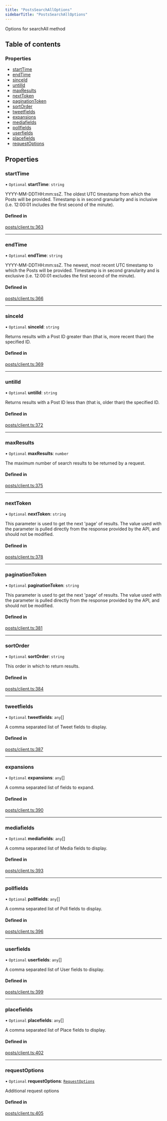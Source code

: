 ```yaml
---
title: "PostsSearchAllOptions"
sidebarTitle: "PostsSearchAllOptions"
---
```


Options for searchAll method

## Table of contents

### Properties

- [startTime](/xdks/typescript/reference/interfaces/PostsSearchAllOptions#starttime)
- [endTime](/xdks/typescript/reference/interfaces/PostsSearchAllOptions#endtime)
- [sinceId](/xdks/typescript/reference/interfaces/PostsSearchAllOptions#sinceid)
- [untilId](/xdks/typescript/reference/interfaces/PostsSearchAllOptions#untilid)
- [maxResults](/xdks/typescript/reference/interfaces/PostsSearchAllOptions#maxresults)
- [nextToken](/xdks/typescript/reference/interfaces/PostsSearchAllOptions#nexttoken)
- [paginationToken](/xdks/typescript/reference/interfaces/PostsSearchAllOptions#paginationtoken)
- [sortOrder](/xdks/typescript/reference/interfaces/PostsSearchAllOptions#sortorder)
- [tweetfields](/xdks/typescript/reference/interfaces/PostsSearchAllOptions#tweetfields)
- [expansions](/xdks/typescript/reference/interfaces/PostsSearchAllOptions#expansions)
- [mediafields](/xdks/typescript/reference/interfaces/PostsSearchAllOptions#mediafields)
- [pollfields](/xdks/typescript/reference/interfaces/PostsSearchAllOptions#pollfields)
- [userfields](/xdks/typescript/reference/interfaces/PostsSearchAllOptions#userfields)
- [placefields](/xdks/typescript/reference/interfaces/PostsSearchAllOptions#placefields)
- [requestOptions](/xdks/typescript/reference/interfaces/PostsSearchAllOptions#requestoptions)

## Properties

### startTime

• `Optional` **startTime**: `string`

YYYY-MM-DDTHH:mm:ssZ. The oldest UTC timestamp from which the Posts will be provided. Timestamp is in second granularity and is inclusive (i.e. 12:00:01 includes the first second of the minute).

#### Defined in

[posts/client.ts:363](https://github.com/xdevplatform/xdk/blob/298ca9350d035e40e7c8ee0753c50052819a41e2/xdk/typescript/src/posts/client.ts#L363)

___

### endTime

• `Optional` **endTime**: `string`

YYYY-MM-DDTHH:mm:ssZ. The newest, most recent UTC timestamp to which the Posts will be provided. Timestamp is in second granularity and is exclusive (i.e. 12:00:01 excludes the first second of the minute).

#### Defined in

[posts/client.ts:366](https://github.com/xdevplatform/xdk/blob/298ca9350d035e40e7c8ee0753c50052819a41e2/xdk/typescript/src/posts/client.ts#L366)

___

### sinceId

• `Optional` **sinceId**: `string`

Returns results with a Post ID greater than (that is, more recent than) the specified ID.

#### Defined in

[posts/client.ts:369](https://github.com/xdevplatform/xdk/blob/298ca9350d035e40e7c8ee0753c50052819a41e2/xdk/typescript/src/posts/client.ts#L369)

___

### untilId

• `Optional` **untilId**: `string`

Returns results with a Post ID less than (that is, older than) the specified ID.

#### Defined in

[posts/client.ts:372](https://github.com/xdevplatform/xdk/blob/298ca9350d035e40e7c8ee0753c50052819a41e2/xdk/typescript/src/posts/client.ts#L372)

___

### maxResults

• `Optional` **maxResults**: `number`

The maximum number of search results to be returned by a request.

#### Defined in

[posts/client.ts:375](https://github.com/xdevplatform/xdk/blob/298ca9350d035e40e7c8ee0753c50052819a41e2/xdk/typescript/src/posts/client.ts#L375)

___

### nextToken

• `Optional` **nextToken**: `string`

This parameter is used to get the next 'page' of results. The value used with the parameter is pulled directly from the response provided by the API, and should not be modified.

#### Defined in

[posts/client.ts:378](https://github.com/xdevplatform/xdk/blob/298ca9350d035e40e7c8ee0753c50052819a41e2/xdk/typescript/src/posts/client.ts#L378)

___

### paginationToken

• `Optional` **paginationToken**: `string`

This parameter is used to get the next 'page' of results. The value used with the parameter is pulled directly from the response provided by the API, and should not be modified.

#### Defined in

[posts/client.ts:381](https://github.com/xdevplatform/xdk/blob/298ca9350d035e40e7c8ee0753c50052819a41e2/xdk/typescript/src/posts/client.ts#L381)

___

### sortOrder

• `Optional` **sortOrder**: `string`

This order in which to return results.

#### Defined in

[posts/client.ts:384](https://github.com/xdevplatform/xdk/blob/298ca9350d035e40e7c8ee0753c50052819a41e2/xdk/typescript/src/posts/client.ts#L384)

___

### tweetfields

• `Optional` **tweetfields**: `any`[]

A comma separated list of Tweet fields to display.

#### Defined in

[posts/client.ts:387](https://github.com/xdevplatform/xdk/blob/298ca9350d035e40e7c8ee0753c50052819a41e2/xdk/typescript/src/posts/client.ts#L387)

___

### expansions

• `Optional` **expansions**: `any`[]

A comma separated list of fields to expand.

#### Defined in

[posts/client.ts:390](https://github.com/xdevplatform/xdk/blob/298ca9350d035e40e7c8ee0753c50052819a41e2/xdk/typescript/src/posts/client.ts#L390)

___

### mediafields

• `Optional` **mediafields**: `any`[]

A comma separated list of Media fields to display.

#### Defined in

[posts/client.ts:393](https://github.com/xdevplatform/xdk/blob/298ca9350d035e40e7c8ee0753c50052819a41e2/xdk/typescript/src/posts/client.ts#L393)

___

### pollfields

• `Optional` **pollfields**: `any`[]

A comma separated list of Poll fields to display.

#### Defined in

[posts/client.ts:396](https://github.com/xdevplatform/xdk/blob/298ca9350d035e40e7c8ee0753c50052819a41e2/xdk/typescript/src/posts/client.ts#L396)

___

### userfields

• `Optional` **userfields**: `any`[]

A comma separated list of User fields to display.

#### Defined in

[posts/client.ts:399](https://github.com/xdevplatform/xdk/blob/298ca9350d035e40e7c8ee0753c50052819a41e2/xdk/typescript/src/posts/client.ts#L399)

___

### placefields

• `Optional` **placefields**: `any`[]

A comma separated list of Place fields to display.

#### Defined in

[posts/client.ts:402](https://github.com/xdevplatform/xdk/blob/298ca9350d035e40e7c8ee0753c50052819a41e2/xdk/typescript/src/posts/client.ts#L402)

___

### requestOptions

• `Optional` **requestOptions**: [`RequestOptions`](/xdks/typescript/reference/interfaces/RequestOptions)

Additional request options

#### Defined in

[posts/client.ts:405](https://github.com/xdevplatform/xdk/blob/298ca9350d035e40e7c8ee0753c50052819a41e2/xdk/typescript/src/posts/client.ts#L405)

